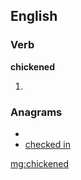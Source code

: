 ==English==

===Verb===
'''chickened'''

# {{past of|[[chicken]]}}

===Anagrams===
* {{alphagram|ccdeehikn}}
* [[checked in#English|checked in]]

[[mg:chickened]]